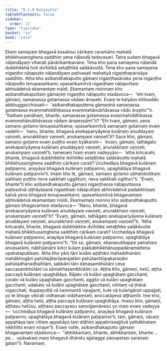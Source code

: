 ```yaml
---
title: "8.1.9 Kulasutta"
tableOfContents: false
sidebar:
  order: 13
type: "tipitaka"
basket: "su"
book: "sala"
---
```



<DynamicBreadcrumb />

<Division number="361" book="sala" bookNo="13" page="507">

<Paragraph number="1593" book="sala">
Ekaṃ samayaṃ bhagavā kosalesu cārikaṃ caramāno mahatā bhikkhusaṃghena saddhiṃ yena nāḷandā tadavasari. Tatra sudaṃ bhagavā nāḷandāyaṃ viharati pāvārikambavane.
</Paragraph>

<Paragraph number="1594" book="sala">
Tena kho pana samayena nāḷandā dubbhikkhā hoti dvīhitikā setaṭṭhikā salākāvuttā. Tena kho pana samayena nigaṇṭho nāṭaputto nāḷandāyaṃ paṭivasati mahatiyā nigaṇṭhaparisāya saddhiṃ. Atha kho asibandhakaputto gāmaṇi nigaṇṭhasāvako yena nigaṇṭho nāṭaputto tenupasaṅkami; upasaṅkamitvā nigaṇṭhaṃ nāṭaputtaṃ abhivādetvā ekamantaṃ nisīdi. Ekamantaṃ nisinnaṃ kho asibandhakaputtaṃ gāmaṇiṃ nigaṇṭho nāṭaputto etadavoca—  “ehi tvaṃ, gāmaṇi, samaṇassa gotamassa vādaṃ āropehi. Evaṃ te kalyāṇo kittisaddo abbhuggacchissati—  ‘asibandhakaputtena gāmaṇinā samaṇassa gotamassa evaṃmahiddhikassa evaṃmahānubhāvassa vādo āropito’”ti.
</Paragraph>

<Paragraph number="1595" book="sala">
“Kathaṃ panāhaṃ, bhante, samaṇassa gotamassa evaṃmahiddhikassa evaṃmahānubhāvassa vādaṃ āropessāmī”ti? “Ehi tvaṃ, gāmaṇi, yena samaṇo gotamo tenupasaṅkama; upasaṅkamitvā samaṇaṃ gotamaṃ evaṃ vadehi—  ‘nanu, bhante, bhagavā anekapariyāyena kulānaṃ anuddayaṃ vaṇṇeti, anurakkhaṃ vaṇṇeti, anukampaṃ vaṇṇetī’ti? Sace kho, gāmaṇi, samaṇo gotamo evaṃ puṭṭho evaṃ byākaroti—  ‘evaṃ, gāmaṇi, tathāgato anekapariyāyena kulānaṃ anuddayaṃ vaṇṇeti, anurakkhaṃ vaṇṇeti, anukampaṃ vaṇṇetī’ti, tamenaṃ tvaṃ evaṃ vadeyyāsi—  ‘atha kiñcarahi, bhante, bhagavā dubbhikkhe dvīhitike setaṭṭhike salākāvutte mahatā bhikkhusaṃghena saddhiṃ cārikaṃ carati? Ucchedāya bhagavā kulānaṃ paṭipanno, anayāya bhagavā kulānaṃ paṭipanno, upaghātāya bhagavā kulānaṃ paṭipanno’ti. Imaṃ kho te, gāmaṇi, samaṇo gotamo ubhatokoṭikaṃ pañhaṃ puṭṭho neva sakkhati uggilituṃ, neva sakkhati ogilitun”ti. “Evaṃ, bhante”ti kho asibandhakaputto gāmaṇi nigaṇṭhassa nāṭaputtassa paṭissutvā uṭṭhāyāsanā nigaṇṭhaṃ nāṭaputtaṃ abhivādetvā padakkhiṇaṃ katvā yena bhagavā tenupasaṅkami; upasaṅkamitvā bhagavantaṃ abhivādetvā ekamantaṃ nisīdi. Ekamantaṃ nisinno kho asibandhakaputto gāmaṇi bhagavantaṃ etadavoca—
</Paragraph>

<Paragraph number="1596" book="sala">
“Nanu, bhante, bhagavā anekapariyāyena kulānaṃ anuddayaṃ vaṇṇeti, anurakkhaṃ vaṇṇeti, anukampaṃ vaṇṇetī”ti? “Evaṃ, gāmaṇi, tathāgato anekapariyāyena kulānaṃ anuddayaṃ vaṇṇeti, anurakkhaṃ vaṇṇeti, anukampaṃ vaṇṇetī”ti. “Atha kiñcarahi, bhante, bhagavā dubbhikkhe dvīhitike setaṭṭhike salākāvutte mahatā bhikkhusaṃghena saddhiṃ cārikaṃ carati? Ucchedāya bhagavā kulānaṃ paṭipanno, anayāya bhagavā kulānaṃ paṭipanno, upaghātāya bhagavā kulānaṃ paṭipanno”ti. “Ito so, gāmaṇi, ekanavutikappe yamahaṃ anussarāmi, nābhijānāmi kiñci kulaṃ pakkabhikkhānuppadānamattena upahatapubbaṃ. Atha kho yāni tāni kulāni aḍḍhāni mahaddhanāni mahābhogāni pahūtajātarūparajatāni pahūtavittūpakaraṇāni pahūtadhanadhaññāni, sabbāni tāni dānasambhūtāni ceva saccasambhūtāni ca sāmaññasambhūtāni ca. Aṭṭha kho, gāmaṇi, hetū, aṭṭha paccayā kulānaṃ upaghātāya. Rājato vā kulāni upaghātaṃ gacchanti, corato vā kulāni upaghātaṃ gacchanti, aggito vā kulāni upaghātaṃ gacchanti, udakato vā kulāni upaghātaṃ gacchanti, nihitaṃ vā ṭhānā vigacchati, duppayuttā vā kammantā vipajjanti, kule vā kulaṅgāroti uppajjati, yo te bhoge vikirati vidhamati viddhaṃseti, aniccatāyeva aṭṭhamīti. Ime kho, gāmaṇi, aṭṭha hetū, aṭṭha paccayā kulānaṃ upaghātāya. Imesu kho, gāmaṇi, aṭṭhasu hetūsu, aṭṭhasu paccayesu saṃvijjamānesu yo maṃ evaṃ vadeyya—  ‘ucchedāya bhagavā kulānaṃ paṭipanno, anayāya bhagavā kulānaṃ paṭipanno, upaghātāya bhagavā kulānaṃ paṭipanno’ti, taṃ, gāmaṇi, vācaṃ appahāya taṃ cittaṃ appahāya taṃ diṭṭhiṃ appaṭinissajjitvā yathābhataṃ nikkhitto evaṃ niraye”ti.
</Paragraph>

<Paragraph number="1597" book="sala">
Evaṃ vutte, asibandhakaputto gāmaṇi bhagavantaṃ etadavoca—  “abhikkantaṃ, bhante, abhikkantaṃ, bhante …pe…  upāsakaṃ maṃ bhagavā dhāretu ajjatagge pāṇupetaṃ saraṇaṃ gatan”ti.

</Paragraph>
</Division>

<Paragraph number="1598" type="center" book="sala">
Navamaṃ.
</Paragraph>